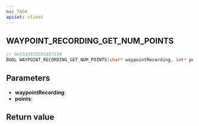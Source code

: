 ```yaml
---
ns: TASK
apiset: client
---
```

## WAYPOINT_RECORDING_GET_NUM_POINTS

```c
// 0x5343532C01A07234
BOOL WAYPOINT_RECORDING_GET_NUM_POINTS(char* waypointRecording, int* points);
```


## Parameters
* **waypointRecording**:
* **points**:

## Return value